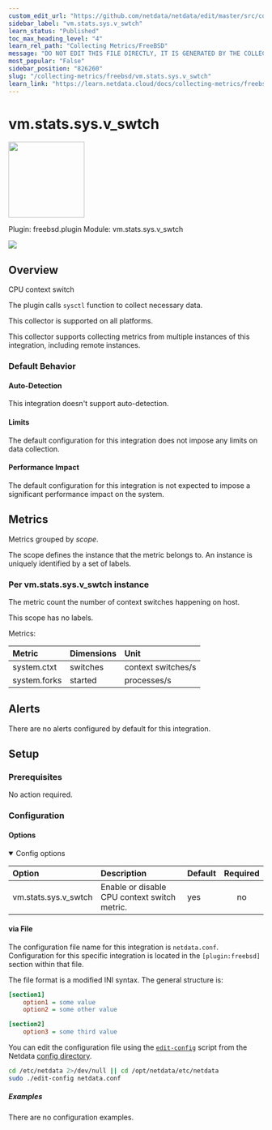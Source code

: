 ```yaml
---
custom_edit_url: "https://github.com/netdata/netdata/edit/master/src/collectors/freebsd.plugin/metadata.yaml"
sidebar_label: "vm.stats.sys.v_swtch"
learn_status: "Published"
toc_max_heading_level: "4"
learn_rel_path: "Collecting Metrics/FreeBSD"
message: "DO NOT EDIT THIS FILE DIRECTLY, IT IS GENERATED BY THE COLLECTOR'S metadata.yaml FILE"
most_popular: "False"
sidebar_position: "826260"
slug: "/collecting-metrics/freebsd/vm.stats.sys.v_swtch"
learn_link: "https://learn.netdata.cloud/docs/collecting-metrics/freebsd/vm.stats.sys.v_swtch"
---
```



# vm.stats.sys.v_swtch


<img src="https://netdata.cloud/img/freebsd.svg" width="150"/>


Plugin: freebsd.plugin
Module: vm.stats.sys.v_swtch

<img src="https://img.shields.io/badge/maintained%20by-Netdata-%2300ab44" />

## Overview

CPU context switch

The plugin calls `sysctl` function to collect necessary data.

This collector is supported on all platforms.

This collector supports collecting metrics from multiple instances of this integration, including remote instances.


### Default Behavior

#### Auto-Detection

This integration doesn't support auto-detection.

#### Limits

The default configuration for this integration does not impose any limits on data collection.

#### Performance Impact

The default configuration for this integration is not expected to impose a significant performance impact on the system.


## Metrics

Metrics grouped by *scope*.

The scope defines the instance that the metric belongs to. An instance is uniquely identified by a set of labels.



### Per vm.stats.sys.v_swtch instance

The metric count the number of context switches happening on host.

This scope has no labels.

Metrics:

| Metric | Dimensions | Unit |
|:------|:----------|:----|
| system.ctxt | switches | context switches/s |
| system.forks | started | processes/s |



## Alerts

There are no alerts configured by default for this integration.


## Setup


### Prerequisites

No action required.

### Configuration

#### Options



<details open>
<summary>Config options</summary>



| Option | Description | Default | Required |
|:-----|:------------|:--------|:---------:|
| vm.stats.sys.v_swtch | Enable or disable CPU context switch metric. | yes | no |


</details>



#### via File

The configuration file name for this integration is `netdata.conf`.
Configuration for this specific integration is located in the `[plugin:freebsd]` section within that file.

The file format is a modified INI syntax. The general structure is:

```ini
[section1]
    option1 = some value
    option2 = some other value

[section2]
    option3 = some third value
```
You can edit the configuration file using the [`edit-config`](/docs/netdata-agent/configuration#edit-a-configuration-file-using-edit-config) script from the
Netdata [config directory](/docs/netdata-agent/configuration#the-netdata-config-directory).

```bash
cd /etc/netdata 2>/dev/null || cd /opt/netdata/etc/netdata
sudo ./edit-config netdata.conf
```

##### Examples
There are no configuration examples.


